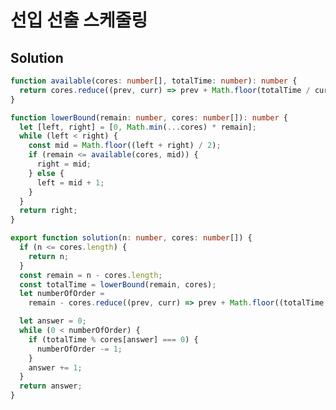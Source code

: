 # 선입 선출 스케줄링

## Solution

```typescript filename="solution.ts" copy
function available(cores: number[], totalTime: number): number {
  return cores.reduce((prev, curr) => prev + Math.floor(totalTime / curr), 0);
}

function lowerBound(remain: number, cores: number[]): number {
  let [left, right] = [0, Math.min(...cores) * remain];
  while (left < right) {
    const mid = Math.floor((left + right) / 2);
    if (remain <= available(cores, mid)) {
      right = mid;
    } else {
      left = mid + 1;
    }
  }
  return right;
}

export function solution(n: number, cores: number[]) {
  if (n <= cores.length) {
    return n;
  }
  const remain = n - cores.length;
  const totalTime = lowerBound(remain, cores);
  let numberOfOrder =
    remain - cores.reduce((prev, curr) => prev + Math.floor((totalTime - 1) / curr), 0);

  let answer = 0;
  while (0 < numberOfOrder) {
    if (totalTime % cores[answer] === 0) {
      numberOfOrder -= 1;
    }
    answer += 1;
  }
  return answer;
}
```
